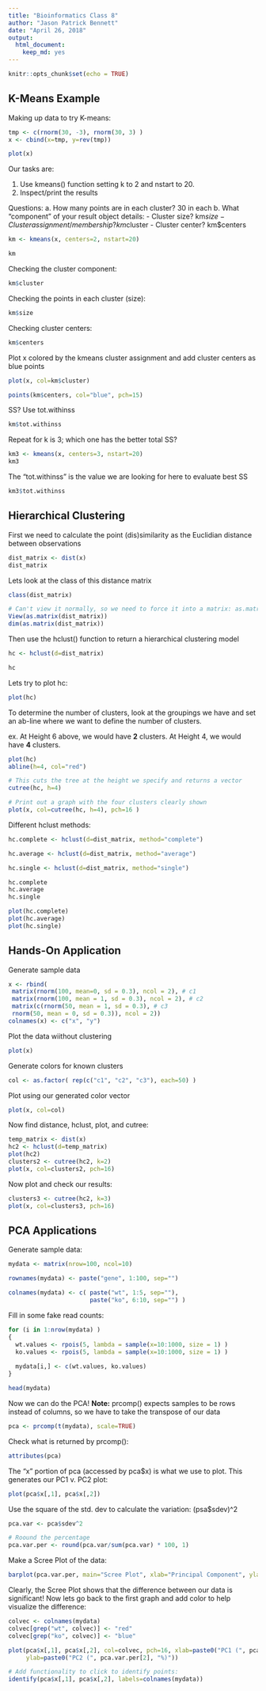 ```yaml
---
title: "Bioinformatics Class 8"
author: "Jason Patrick Bennett"
date: "April 26, 2018"
output:
  html_document:
    keep_md: yes
---
```


```r
knitr::opts_chunk$set(echo = TRUE)
```

## K-Means Example

Making up data to try K-means:

```r
tmp <- c(rnorm(30, -3), rnorm(30, 3) )
x <- cbind(x=tmp, y=rev(tmp))

plot(x)
```


Our tasks are:

1. Use kmeans() function setting k to 2 and nstart to 20.
2. Inspect/print the results

Questions:
  a. How many points are in each cluster?                       30 in each
  b. What "component" of your result object details:
    - Cluster size?                                             km$size
    - Cluster assignment/membership?                            km$cluster
    - Cluster center?                                           km$centers

```r
km <- kmeans(x, centers=2, nstart=20)

km
```


Checking the cluster component:

```r
km$cluster
```


Checking the points in each cluster (size):

```r
km$size
```


Checking cluster centers:

```r
km$centers
```


Plot x colored by the kmeans cluster assignment and add cluster centers as blue points

```r
plot(x, col=km$cluster)

points(km$centers, col="blue", pch=15)
```


SS? Use tot.withinss

```r
km$tot.withinss
```




Repeat for k is 3; which one has the better total SS?

```r
km3 <- kmeans(x, centers=3, nstart=20)
km3
```


The "tot.withinss" is the value we are looking for here to evaluate best SS

```r
km3$tot.withinss
```











## Hierarchical Clustering

First we need to calculate the point (dis)similarity as the Euclidian distance between observations

```r
dist_matrix <- dist(x)
dist_matrix
```


Lets look at the class of this distance matrix

```r
class(dist_matrix)

# Can't view it normally, so we need to force it into a matrix: as.matrix()
View(as.matrix(dist_matrix))
dim(as.matrix(dist_matrix))
```


Then use the hclust() function to return a hierarchical clustering model

```r
hc <- hclust(d=dist_matrix)

hc
```


Lets try to plot hc:

```r
plot(hc)
```


To determine the number of clusters, look at the groupings we have and set an ab-line where we want to define the number of clusters.

ex. At Height 6 above, we would have **2** clusters. At Height 4, we would have **4** clusters.

```r
plot(hc)
abline(h=4, col="red")

# This cuts the tree at the height we specify and returns a vector
cutree(hc, h=4)

# Print out a graph with the four clusters clearly shown
plot(x, col=cutree(hc, h=4), pch=16 )
```


Different hclust methods:

```r
hc.complete <- hclust(d=dist_matrix, method="complete")

hc.average <- hclust(d=dist_matrix, method="average")

hc.single <- hclust(d=dist_matrix, method="single")

hc.complete
hc.average
hc.single

plot(hc.complete)
plot(hc.average)
plot(hc.single)
```







## Hands-On Application

Generate sample data

```r
x <- rbind(
 matrix(rnorm(100, mean=0, sd = 0.3), ncol = 2), # c1
 matrix(rnorm(100, mean = 1, sd = 0.3), ncol = 2), # c2
 matrix(c(rnorm(50, mean = 1, sd = 0.3), # c3
 rnorm(50, mean = 0, sd = 0.3)), ncol = 2))
colnames(x) <- c("x", "y")
```


Plot the data wiithout clustering

```r
plot(x)
```


Generate colors for known clusters

```r
col <- as.factor( rep(c("c1", "c2", "c3"), each=50) )
```


Plot using our generated color vector

```r
plot(x, col=col)
```


Now find distance, hclust, plot, and cutree:

```r
temp_matrix <- dist(x)
hc2 <- hclust(d=temp_matrix)
plot(hc2)
clusters2 <- cutree(hc2, k=2)
plot(x, col=clusters2, pch=16)

```


Now plot and check our results:

```r
clusters3 <- cutree(hc2, k=3)
plot(x, col=clusters3, pch=16)
```









## PCA Applications


Generate sample data:

```r
mydata <- matrix(nrow=100, ncol=10)

rownames(mydata) <- paste("gene", 1:100, sep="")

colnames(mydata) <- c( paste("wt", 1:5, sep=""),
                       paste("ko", 6:10, sep="") )
```


Fill in some fake read counts:

```r
for (i in 1:nrow(mydata) )
{
  wt.values <- rpois(5, lambda = sample(x=10:1000, size = 1) )
  ko.values <- rpois(5, lambda = sample(x=10:1000, size = 1) )
  
  mydata[i,] <- c(wt.values, ko.values)
}

head(mydata)
```


Now we can do the PCA! **Note:** prcomp() expects samples to be rows instead of columns, so we have to take the transpose of our data

```r
pca <- prcomp(t(mydata), scale=TRUE)
```


Check what is returned by prcomp():

```r
attributes(pca)
```


The "x" portion of pca (accessed by pca$x) is what we use to plot. This generates our PC1 v. PC2 plot:

```r
plot(pca$x[,1], pca$x[,2])
```


Use the square of the std. dev to calculate the variation: (psa$sdev)^2

```r
pca.var <- pca$sdev^2

# Roound the percentage
pca.var.per <- round(pca.var/sum(pca.var) * 100, 1)
```


Make a Scree Plot of the data:

```r
barplot(pca.var.per, main="Scree Plot", xlab="Principal Component", ylab="Percent Variation")
```


Clearly, the Scree Plot shows that the difference between our data is significant! Now lets go back to the first graph and add color to help visualize the difference:

```r
colvec <- colnames(mydata)
colvec[grep("wt", colvec)] <- "red"
colvec[grep("ko", colvec)] <- "blue"

plot(pca$x[,1], pca$x[,2], col=colvec, pch=16, xlab=paste0("PC1 (", pca.var.per[1], "%)"),
     ylab=paste0("PC2 (", pca.var.per[2], "%)"))

# Add functionality to click to identify points:
identify(pca$x[,1], pca$x[,2], labels=colnames(mydata))
```


